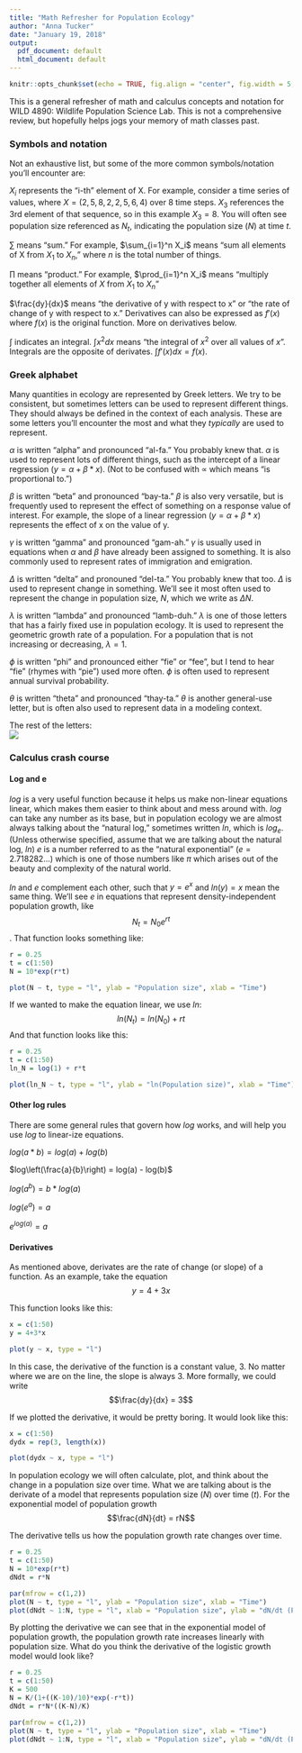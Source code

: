 ```yaml
---
title: "Math Refresher for Population Ecology"
author: "Anna Tucker"
date: "January 19, 2018"
output:
  pdf_document: default
  html_document: default
---
```


```r
knitr::opts_chunk$set(echo = TRUE, fig.align = "center", fig.width = 5, fig.height = 4)
```
  
  
This is a general refresher of math and calculus concepts and notation for WILD 4890: Wildlife Population Science Lab. This is not a comprehensive review, but hopefully helps jogs your memory of math classes past.  
  
  
### Symbols and notation
  
Not an exhaustive list, but some of the more common symbols/notation you'll encounter are:  
  
$X_i$ represents the "i-th" element of X. For example, consider a time series of values, where $X = (2,5,8,2,2,5,6,4)$ over 8 time steps. $X_3$ references the 3rd element of that sequence, so in this example $X_3 = 8$. You will often see population size referenced as $N_t$, indicating the population size ($N$) at time $t$.   
   
   
$\sum$ means "sum." For example, $\sum_{i=1}^n X_i$ means "sum all elements of X from $X_1$ to $X_n$," where $n$ is the total number of things.  
   
  
$\prod$ means "product." For example, $\prod_{i=1}^n X_i$ means "multiply together all elements of $X$ from $X_1$ to $X_n$" 
   
   
$\frac{dy}{dx}$ means "the derivative of y with respect to x" or "the rate of change of y with respect to x." Derivatives can also be expressed as $f'(x)$ where $f(x)$ is the original function. More on derivatives below.  
   
   
$\int$ indicates an integral. $\int x^2 dx$ means "the integral of $x^2$ over all values of $x$". Integrals are the opposite of derivates. $\int f'(x) dx = f(x)$.  
     
     
  
### Greek alphabet  
  
Many quantities in ecology are represented by Greek letters. We try to be consistent, but sometimes letters can be used to represent different things. They should always be defined in the context of each analysis. These are some letters you'll encounter the most and what they _typically_ are used to represent.  
   
   
$\alpha$ is written "alpha" and pronounced "al-fa." You probably knew that. $\alpha$ is used to represent lots of different things, such as the intercept of a linear regression ($y = \alpha + \beta*x$). (Not to be confused with $\propto$ which means "is proportional to.")
   
   
$\beta$ is written "beta" and pronounced "bay-ta." $\beta$ is also very versatile, but is frequently used to represent the effect of something on a response value of interest. For example, the slope of a linear regression ($y = \alpha + \beta*x$) represents the effect of x on the value of y.  
   
   
$\gamma$ is written "gamma" and pronounced "gam-ah." $\gamma$ is usually used in equations when $\alpha$ and $\beta$ have already been assigned to something. It is also commonly used to represent rates of immigration and emigration.  
   
   
$\Delta$ is written "delta" and pronouned "del-ta." You probably knew that too. $\Delta$ is used to represent change in something. We'll see it most often used to represent the change in population size, $N$, which we write as $\Delta N$.   
   
   
$\lambda$ is written "lambda" and pronounced "lamb-duh." $\lambda$ is one of those letters that has a fairly fixed use in population ecology. It is used to represent the geometric growth rate of a population. For a population that is not increasing or decreasing, $\lambda = 1$.  
   
   
$\phi$ is written "phi" and pronounced either "fie" or "fee", but I tend to hear "fie" (rhymes with "pie") used more often. $\phi$ is often used to represent annual survival probability.  
   
   
$\theta$ is written "theta" and pronounced "thay-ta." $\theta$ is another general-use letter, but is often also used to represent data in a modeling context.  
    
    
   
The rest of the letters:  
![](greek_alphabet.png)  
  
  
### Calculus crash course  
  
  
#### Log and e  
  
$log$ is a very useful function because it helps us make non-linear equations linear, which makes them easier to think about and mess around with. $log$ can take any number as its base, but in population ecology we are almost always talking about the "natural log," sometimes written $ln$, which is $log_e$. (Unless otherwise specified, assume that we are talking about the natural log, $ln$) $e$ is a number referred to as the "natural exponential" ($e = 2.718282...$) which is one of those numbers like $\pi$ which arises out of the beauty and complexity of the natural world.  
  
$ln$ and $e$ complement each other, such that $y = e^x$ and $ln(y) = x$ mean the same thing. We'll see $e$ in equations that represent density-independent population growth, like $$N_t = N_0e^{rt}$$. That function looks something like:  
  
```r
r = 0.25
t = c(1:50)
N = 10*exp(r*t)

plot(N ~ t, type = "l", ylab = "Population size", xlab = "Time")
```
  
If we wanted to make the equation linear, we use $ln$: $$ln(N_t) = ln(N_0) + rt$$ And that function looks like this:  
  
```r
r = 0.25
t = c(1:50)
ln_N = log(1) + r*t

plot(ln_N ~ t, type = "l", ylab = "ln(Population size)", xlab = "Time")
```
  
  
#### Other log rules  
  
There are some general rules that govern how $log$ works, and will help you use $log$ to linear-ize equations.  
   
   
$log(a*b) = log(a) + log(b)$  
   
  
$log\left(\frac{a}{b}\right) = log(a) - log(b)$  
   
   
$log(a^b) = b * log(a)$  
   
   
$log(e^a) = a$  
   
   
$e^{log(a)} = a$  
  
  
#### Derivatives
   
As mentioned above, derivates are the rate of change (or slope) of a function. As an example, take the equation $$y = 4 + 3x$$

This function looks like this:
```r
x = c(1:50)
y = 4+3*x

plot(y ~ x, type = "l")
```
  
In this case, the derivative of the function is a constant value, 3. No matter where we are on the line, the slope is always 3. More formally, we could write $$\frac{dy}{dx} = 3$$
  
If we plotted the derivative, it would be pretty boring. It would look like this: 
```r
x = c(1:50)
dydx = rep(3, length(x))

plot(dydx ~ x, type = "l")
```
  
  
In population ecology we will often calculate, plot, and think about the change in a population size over time. What we are talking about is the derivate of a model that represents population size ($N$) over time ($t$). For the exponential model of population growth  $$\frac{dN}{dt} = rN$$

The derivative tells us how the population growth rate changes over time.

```r
r = 0.25
t = c(1:50)
N = 10*exp(r*t)
dNdt = r*N

par(mfrow = c(1,2))
plot(N ~ t, type = "l", ylab = "Population size", xlab = "Time")
plot(dNdt ~ 1:N, type = "l", xlab = "Population size", ylab = "dN/dt (Population growth rate)")
```
  
By plotting the derivative we can see that in the exponential model of population growth, the population growth rate increases linearly with population size. What do you think the derivative of the logistic growth model would look like?  
   
   
```r
r = 0.25
t = c(1:50)
K = 500
N = K/(1+((K-10)/10)*exp(-r*t))
dNdt = r*N*((K-N)/K)

par(mfrow = c(1,2))
plot(N ~ t, type = "l", ylab = "Population size", xlab = "Time")
plot(dNdt ~ 1:N, type = "l", xlab = "Population size", ylab = "dN/dt (Population growth rate)")
```

   






    




  




